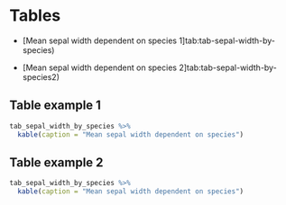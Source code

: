 # Tables {- #tables}

- [Mean sepal width dependent on species 1]tab:tab-sepal-width-by-species)

- [Mean sepal width dependent on species 2]tab:tab-sepal-width-by-species2)

## Table example 1 {- #table-example-1} 

```r

tab_sepal_width_by_species %>% 
  kable(caption = "Mean sepal width dependent on species")

```

## Table example 2 {- #table-example-2} 

```r

tab_sepal_width_by_species %>% 
  kable(caption = "Mean sepal width dependent on species")

```